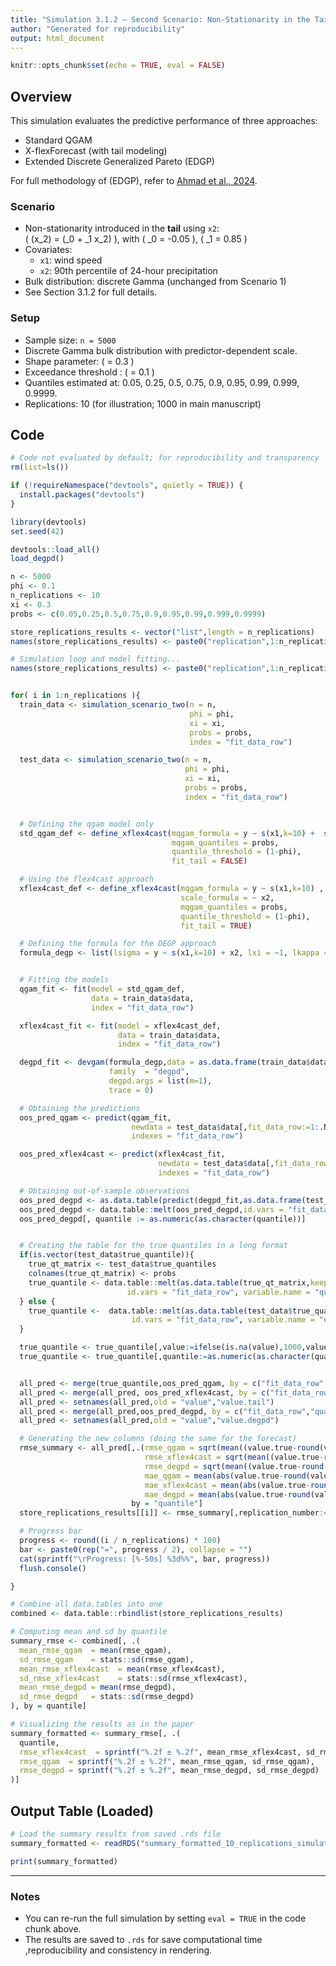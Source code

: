 ```yaml
---
title: "Simulation 3.1.2 – Second Scenario: Non-Stationarity in the Tail"
author: "Generated for reproducibility"
output: html_document
---
```


```r
knitr::opts_chunk$set(echo = TRUE, eval = FALSE)
```

## Overview

This simulation evaluates the predictive performance of three approaches:

- Standard QGAM  
- X-flexForecast (with tail modeling)  
- Extended Discrete Generalized Pareto (EDGP)

For full methodology of (EDGP), refer to [Ahmad et al., 2024](https://doi.org/10.1177/1471082X24126672).


### Scenario

- Non-stationarity introduced in the **tail** using `x2`:  
  \( \sigma(x_2) = \exp(\beta_0 + \beta_1 x_2) \), with \( \beta_0 = -0.05 \), \( \beta_1 = 0.85 \)  
- Covariates:  
  - `x1`: wind speed  
  - `x2`: 90th percentile of 24-hour precipitation  
- Bulk distribution: discrete Gamma (unchanged from Scenario 1)
- See Section 3.1.2 for full details.


### Setup

- Sample size: `n = 5000`  
- Discrete Gamma bulk distribution with predictor-dependent scale.
- Shape parameter: \( \xi = 0.3 \)  
- Exceedance threshold : \( \phi = 0.1 \)  
- Quantiles estimated at: 0.05, 0.25, 0.5, 0.75, 0.9, 0.95, 0.99, 0.999, 0.9999.
- Replications: 10 (for illustration; 1000 in main manuscript)  

## Code

```r
# Code not evaluated by default; for reproducibility and transparency
rm(list=ls())

if (!requireNamespace("devtools", quietly = TRUE)) {
  install.packages("devtools")
}

library(devtools)
set.seed(42)

devtools::load_all()
load_degpd()

n <- 5000
phi <- 0.1
n_replications <- 10
xi <- 0.3
probs <- c(0.05,0.25,0.5,0.75,0.9,0.95,0.99,0.999,0.9999)

store_replications_results <- vector("list",length = n_replications)
names(store_replications_results) <- paste0("replication",1:n_replications)

# Simulation loop and model fitting...
names(store_replications_results) <- paste0("replication",1:n_replications)


for( i in 1:n_replications ){
  train_data <- simulation_scenario_two(n = n,
                                        phi = phi,
                                        xi = xi,
                                        probs = probs,
                                        index = "fit_data_row")

  test_data <- simulation_scenario_two(n = n,
                                       phi = phi,
                                       xi = xi,
                                       probs = probs,
                                       index = "fit_data_row")


  # Defining the qgam model only
  std_qgam_def <- define_xflex4cast(mqgam_formula = y ~ s(x1,k=10) +  s(x2,k=10),
                                    mqgam_quantiles = probs,
                                    quantile_threshold = (1-phi),
                                    fit_tail = FALSE)

  # Using the flex4cast approach
  xflex4cast_def <- define_xflex4cast(mqgam_formula = y ~ s(x1,k=10) ,
                                      scale_formula = ~ x2,
                                      mqgam_quantiles = probs,
                                      quantile_threshold = (1-phi),
                                      fit_tail = TRUE)

  # Defining the formula for the DEGP approach
  formula_degp <- list(lsigma = y ~ s(x1,k=10) + x2, lxi = ~1, lkappa = ~1)


  # Fitting the models
  qgam_fit <- fit(model = std_qgam_def,
                  data = train_data$data,
                  index = "fit_data_row")

  xflex4cast_fit <- fit(model = xflex4cast_def,
                        data = train_data$data,
                        index = "fit_data_row")

  degpd_fit <- devgam(formula_degp,data = as.data.frame(train_data$data),
                      family  = "degpd",
                      degpd.args = list(m=1),
                      trace = 0)

  # Obtaining the predictions
  oos_pred_qgam <- predict(qgam_fit,
                           newdata = test_data$data[,fit_data_row:=1:.N],
                           indexes = "fit_data_row")

  oos_pred_xflex4cast <- predict(xflex4cast_fit,
                                 newdata = test_data$data[,fit_data_row:=1:.N],
                                 indexes = "fit_data_row")

  # Obtaining out-of-sample observations
  oos_pred_degpd <- as.data.table(predict(degpd_fit,as.data.frame(test_data$data),prob = probs))[,fit_data_row := 1:.N]
  oos_pred_degpd <- data.table::melt(oos_pred_degpd,id.vars = "fit_data_row",variable.name = "quantile",value.name = "value")
  oos_pred_degpd[, quantile := as.numeric(as.character(quantile))]


  # Creating the table for the true quantiles in a long format
  if(is.vector(test_data$true_quantile)){
    true_qt_matrix <- test_data$true_quantiles
    colnames(true_qt_matrix) <- probs
    true_quantile <- data.table::melt(as.data.table(true_qt_matrix,keep.rownames = TRUE)[,fit_data_row:=.I],
                          id.vars = "fit_data_row", variable.name = "quantile",value.name = "value")
  } else {
    true_quantile <-  data.table::melt(as.data.table(test_data$true_quantiles,keep.rownames = TRUE)[,fit_data_row:=.I],
                           id.vars = "fit_data_row", variable.name = "quantile",value.name = "value")
  }

  true_quantile <- true_quantile[,value:=ifelse(is.na(value),1000,value)]
  true_quantile <- true_quantile[,quantile:=as.numeric(as.character(quantile))]


  all_pred <- merge(true_quantile,oos_pred_qgam, by = c("fit_data_row","quantile"),suffixes = c(".true",".qgam"))
  all_pred <- merge(all_pred, oos_pred_xflex4cast, by = c("fit_data_row","quantile"))
  all_pred <- setnames(all_pred,old = "value","value.tail")
  all_pred <- merge(all_pred,oos_pred_degpd, by = c("fit_data_row","quantile"))
  all_pred <- setnames(all_pred,old = "value","value.degpd")

  # Generating the new columns (doing the same for the forecast)
  rmse_summary <- all_pred[,.(rmse_qgam = sqrt(mean((value.true-round(value.qgam))^2)),
                              rmse_xflex4cast = sqrt(mean((value.true-round(value.tail))^2)),
                              rmse_degpd = sqrt(mean((value.true-round(value.degpd))^2)),
                              mae_qgam = mean(abs(value.true-round(value.qgam))),
                              mae_xflex4cast = mean(abs(value.true-round(value.tail))),
                              mae_degpd = mean(abs(value.true-round(value.degpd)))),
                           by = "quantile"]
  store_replications_results[[i]] <- rmse_summary[,replication_number:=i]

  # Progress bar
  progress <- round((i / n_replications) * 100)
  bar <- paste0(rep("=", progress / 2), collapse = "")
  cat(sprintf("\rProgress: [%-50s] %3d%%", bar, progress))
  flush.console()

}

# Combine all data.tables into one
combined <- data.table::rbindlist(store_replications_results)

# Computing mean and sd by quantile
summary_rmse <- combined[, .(
  mean_rmse_qgam  = mean(rmse_qgam),
  sd_rmse_qgam    = stats::sd(rmse_qgam),
  mean_rmse_xflex4cast  = mean(rmse_xflex4cast),
  sd_rmse_xflex4cast    = stats::sd(rmse_xflex4cast),
  mean_rmse_degpd = mean(rmse_degpd),
  sd_rmse_degpd   = stats::sd(rmse_degpd)
), by = quantile]

# Visualizing the results as in the paper
summary_formatted <- summary_rmse[, .(
  quantile,
  rmse_xflex4cast  = sprintf("%.2f ± %.2f", mean_rmse_xflex4cast, sd_rmse_xflex4cast),
  rmse_qgam  = sprintf("%.2f ± %.2f", mean_rmse_qgam, sd_rmse_qgam),
  rmse_degpd = sprintf("%.2f ± %.2f", mean_rmse_degpd, sd_rmse_degpd)
)]

```

## Output Table (Loaded)

```r
# Load the summary results from saved .rds file
summary_formatted <- readRDS("summary_formatted_10_replications_simulatio_3_1_2.rds")

print(summary_formatted)
```

---

### Notes

- You can re-run the full simulation by setting `eval = TRUE` in the code chunk above.
- The results are saved to `.rds` for save computational time ,reproducibility and consistency in rendering.

